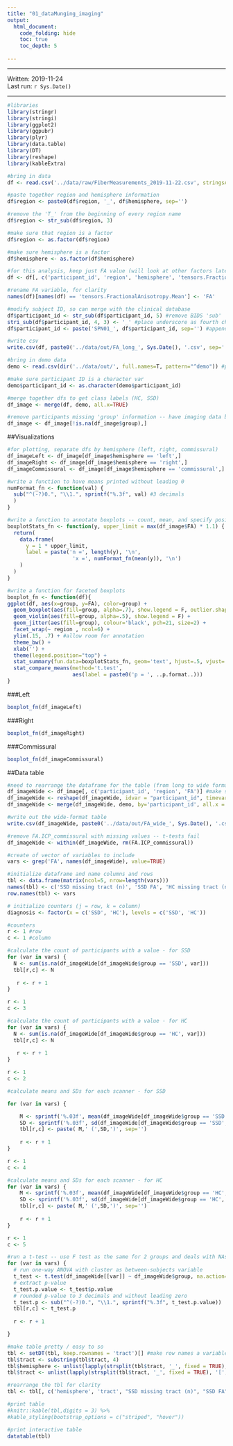```yaml
---
title: "01_dataMunging_imaging"
output: 
  html_document:
    code_folding: hide
    toc: true
    toc_depth: 5
  
---
```




------

Written: 2019-11-24   
Last run: `r Sys.Date()`

-----

```r

#libraries
library(stringr)
library(stringi)
library(ggplot2)
library(ggpubr)
library(plyr)
library(data.table)
library(DT)
library(reshape)
library(kableExtra)

#bring in data
df <- read.csv('../data/raw/FiberMeasurements_2019-11-22.csv', stringsAsFactors = F) #imaging

#paste together region and hemisphere information
df$region <- paste0(df$region, '_', df$hemisphere, sep='')

#remove the 'T_' from the beginning of every region name
df$region <- str_sub(df$region, 3)

#make sure that region is a factor
df$region <- as.factor(df$region)

#make sure hemisphere is a factor
df$hemisphere <- as.factor(df$hemisphere)

#for this analysis, keep just FA value (will look at other factors later)
df <- df[, c('participant_id', 'region', 'hemisphere', 'tensors.FractionalAnisotropy.Mean')]

#rename FA variable, for clarity
names(df)[names(df) == 'tensors.FractionalAnisotropy.Mean'] <- 'FA'

#modify subject ID, so can merge with the clinical database
df$participant_id <- str_sub(df$participant_id, 5) #remove BIDS 'sub'
stri_sub(df$participant_id, 4, 3) <- '_' #place underscore as fourth character
df$participant_id <- paste('SPN01_', df$participant_id, sep='') #append `SPN01_` to every ID

#write csv
write.csv(df, paste0('../data/out/FA_long_', Sys.Date(), '.csv', sep=''), row.names = F) #includes only FA values

```

```r

#bring in demo data
demo <- read.csv(dir('../data/out/', full.names=T, pattern="^demo")) #partial match 

#make sure participant ID is a character var
demo$participant_id <- as.character(demo$participant_id)

#merge together dfs to get class labels (HC, SSD)
df_image <- merge(df, demo, all.x=TRUE)

#remove participants missing 'group' information -- have imaging data but no REDCap record (in progress)
df_image <- df_image[!is.na(df_image$group),]

```

##Visualizations

```r

#for plotting, separate dfs by hemisphere (left, right, commissural)
df_imageLeft <- df_image[df_image$hemisphere == 'left',]
df_imageRight <- df_image[df_image$hemisphere == 'right',]
df_imageCommissural <- df_image[df_image$hemisphere == 'commissural',]

#write a function to have means printed without leading 0
numFormat_fn <- function(val) { 
  sub("^(-?)0.", "\\1.", sprintf("%.3f", val) #3 decimals
  ) 
} 

#write a function to annotate boxplots -- count, mean, and specify position
boxplotStats_fn <- function(y, upper_limit = max(df_image$FA) * 1.1) {
  return( 
    data.frame(
      y = 1 * upper_limit,
      label = paste('n =', length(y), '\n',
                     'x =', numFormat_fn(mean(y)), '\n')
    )
  )
}

#write a function for faceted boxplots
boxplot_fn <- function(df){
ggplot(df, aes(x=group, y=FA), color=group) + 
  geom_boxplot(aes(fill=group, alpha=.7), show.legend = F, outlier.shape = NA) +
  geom_violin(aes(fill=group, alpha=.5), show.legend = F) + 
  geom_jitter(aes(fill=group), colour='black', pch=21, size=2) +
  facet_wrap(~ region , ncol=6) +
  ylim(.15, .7) + #allow room for annotation
  theme_bw() +
  xlab('') +
  theme(legend.position="top") +
  stat_summary(fun.data=boxplotStats_fn, geom='text', hjust=.5, vjust=.9) +
  stat_compare_means(method='t.test',
                     aes(label = paste0('p = ', ..p.format..)))
}                       

```

###Left

```r
boxplot_fn(df_imageLeft)
```


###Right

```r
boxplot_fn(df_imageRight)
```

###Commissural

```r
boxplot_fn(df_imageCommissural)
```

##Data table

```r

#need to rearrange the dataframe for the table (from long to wide format)
df_imageWide <- df_image[, c('participant_id', 'region', 'FA')] #make smaller so easy to reshape
df_imageWide <- reshape(df_imageWide, idvar = "participant_id", timevar = "region", direction = "wide") #reshape the df
df_imageWide <- merge(df_imageWide, demo, by='participant_id', all.x = TRUE)

#write out the wide-format table
write.csv(df_imageWide, paste0('../data/out/FA_wide_', Sys.Date(), '.csv', sep=''), row.names = F) #includes all participants

```


```r

#remove FA.ICP_commissural with missing values -- t-tests fail
df_imageWide <- within(df_imageWide, rm(FA.ICP_commissural))

#create of vector of variables to include
vars <- grep('FA', names(df_imageWide), value=TRUE)

#initialize dataframe and name columns and rows
tbl <- data.frame(matrix(ncol=5, nrow=length(vars)))
names(tbl) <- c('SSD missing tract (n)', 'SSD FA', 'HC missing tract (n)', 'HC FA', '_p_')
row.names(tbl) <- vars

# initialize counters (j = row, k = column)
diagnosis <- factor(x = c('SSD', 'HC'), levels = c('SSD', 'HC'))

#counters 
r <- 1 #row
c <- 1 #column

#calculate the count of participants with a value - for SSD
for (var in vars) {
  N <- sum(is.na(df_imageWide[df_imageWide$group == 'SSD', var]))
  tbl[r,c] <- N
  
   r <- r + 1
}

r <- 1
c <- 3

#calculate the count of participants with a value - for HC
for (var in vars) {
  N <- sum(is.na(df_imageWide[df_imageWide$group == 'HC', var]))
  tbl[r,c] <- N
  
   r <- r + 1
}

r <- 1
c <- 2 

#calculate means and SDs for each scanner - for SSD

for (var in vars) {

    M <- sprintf('%.03f', mean(df_imageWide[df_imageWide$group == 'SSD', var], na.rm = TRUE))
    SD <- sprintf('%.03f', sd(df_imageWide[df_imageWide$group == 'SSD', var], na.rm = TRUE))
    tbl[r,c] <- paste( M,' (',SD,')', sep='')
    
    r <- r + 1
}

r <- 1
c <- 4

#calculate means and SDs for each scanner - for HC
for (var in vars) {
    M <- sprintf('%.03f', mean(df_imageWide[df_imageWide$group == 'HC', var], na.rm = TRUE))
    SD <- sprintf('%.03f', sd(df_imageWide[df_imageWide$group == 'HC', var], na.rm = TRUE))
    tbl[r,c] <- paste( M,' (',SD,')', sep='')
    
    r <- r + 1
}  

r <- 1
c <- 5

#run a t-test -- use F test as the same for 2 groups and deals with NAs well
for (var in vars) {
  # run one-way ANOVA with cluster as between-subjects variable
  t_test <- t.test(df_imageWide[[var]] ~ df_imageWide$group, na.action=na.omit)
  # extract p-value
  t_test.p.value <- t_test$p.value
  # rounded p-value to 3 decimals and without leading zero
  t_test.p <- sub("^(-?)0.", "\\1.", sprintf("%.3f", t_test.p.value))
  tbl[r,c] <- t_test.p 
  
  r <- r + 1

}

#make table pretty / easy to so
tbl <- setDT(tbl, keep.rownames = 'tract')[] #make row names a variable
tbl$tract <- substring(tbl$tract, 4)
tbl$hemisphere <- unlist(lapply(strsplit(tbl$tract, '_', fixed = TRUE), '[', 2)) #take everything after underscore
tbl$tract <- unlist(lapply(strsplit(tbl$tract, '_', fixed = TRUE), '[', 1)) #take everything before

#rearrange the tbl for clarity
tbl <- tbl[, c('hemisphere', 'tract', "SSD missing tract (n)", "SSD FA", "HC missing tract (n)", "HC FA" )]

#print table
#knitr::kable(tbl,digits = 3) %>%
#kable_styling(bootstrap_options = c("striped", "hover"))

#print interactive table
datatable(tbl)

```



